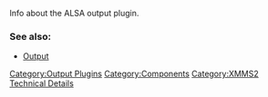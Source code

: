 {{Navbar}}

Info about the ALSA output plugin.

===See also:===
* [[Component:Output | Output]]

[[Category:Output Plugins]]
[[Category:Components]]
[[Category:XMMS2 Technical Details]]